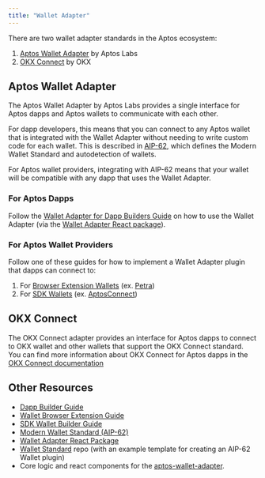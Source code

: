 ```yaml
---
title: "Wallet Adapter"
---
```


There are two wallet adapter standards in the Aptos ecosystem:

1. [Aptos Wallet Adapter](#aptos-wallet-adapter) by Aptos Labs
2. [OKX Connect](#okx-connect) by OKX

## Aptos Wallet Adapter

The Aptos Wallet Adapter by Aptos Labs provides a single interface for Aptos
dapps and Aptos wallets to communicate with each other.

For dapp developers, this means that you can connect to any Aptos wallet that is
integrated with the Wallet Adapter without needing to write custom code for each
wallet.  This is described in [AIP-62](https://github.com/aptos-foundation/AIPs/blob/main/aips/aip-62.md),
which defines the Modern Wallet Standard and autodetection of wallets.

For Aptos wallet providers, integrating with AIP-62 means that your wallet will
be compatible with any dapp that uses the Wallet Adapter.

### For Aptos Dapps

Follow the [Wallet Adapter for Dapp Builders Guide](../../../build/sdks/wallet-adapter/dapp) on how to use the
Wallet Adapter (via the [Wallet Adapter React package](https://github.com/aptos-labs/aptos-wallet-adapter/tree/main/packages/wallet-adapter-react)).

### For Aptos Wallet Providers

Follow one of these guides for how to implement a Wallet Adapter plugin that
dapps can connect to:

1. For [Browser Extension Wallets](../../../build/sdks/wallet-adapter/browser-extension-wallets) (ex. [Petra](https://chromewebstore.google.com/detail/petra-aptos-wallet/ejjladinnckdgjemekebdpeokbikhfci?hl=en))
2. For [SDK Wallets](../../../build/sdks/wallet-adapter/wallets) (ex. [AptosConnect](https://aptosconnect.app))

## OKX Connect

The OKX Connect adapter provides an interface for Aptos dapps to connect to OKX
wallet and other wallets that support the OKX Connect standard.  You can find
more information about OKX Connect for Aptos dapps in the [OKX Connect documentation](https://web3.okx.com/build/dev-docs/sdks/app-connect-aptos)

## Other Resources

- [Dapp Builder Guide](../../../build/sdks/wallet-adapter/dapp)
- [Wallet Browser Extension Guide](../../../build/sdks/wallet-adapter/browser-extension-wallets)
- [SDK Wallet Builder Guide](../../../build/sdks/wallet-adapter/wallets)
- [Modern Wallet Standard (AIP-62)](https://github.com/aptos-foundation/AIPs/blob/1bd0c41971701e54cf35da86c2877e58be61ee38/aips/aip-62.md)
- [Wallet Adapter React Package](https://github.com/aptos-labs/aptos-wallet-adapter/tree/main/packages/wallet-adapter-react)
- [Wallet Standard](https://github.com/aptos-labs/wallet-standard/tree/main) repo (with an example template for creating an AIP-62 Wallet plugin)
- Core logic and react components for the [aptos-wallet-adapter](https://github.com/aptos-labs/aptos-wallet-adapter).
